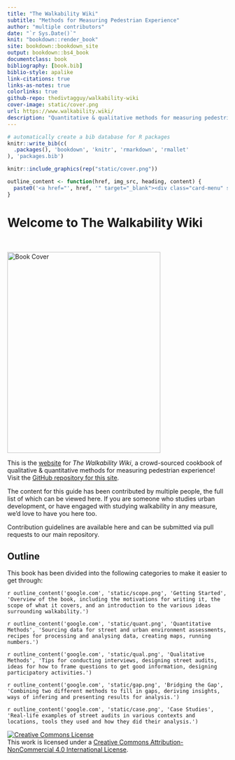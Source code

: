 ```yaml
---
title: "The Walkability Wiki"
subtitle: "Methods for Measuring Pedestrian Experience"
author: "multiple contributors"
date: "`r Sys.Date()`"
knit: "bookdown::render_book"
site: bookdown::bookdown_site
output: bookdown::bs4_book
documentclass: book
bibliography: [book.bib]
biblio-style: apalike
link-citations: true
links-as-notes: true
colorlinks: true
github-repo: thedivtagguy/walkability-wiki
cover-image: static/cover.png
url: https://www.walkability.wiki/
description: "Quantitative & qualitative methods for measuring pedestrian experience."
---
```


```r
# automatically create a bib database for R packages
knitr::write_bib(c(
  .packages(), 'bookdown', 'knitr', 'rmarkdown', 'rmallet'
), 'packages.bib')

knitr::include_graphics(rep("static/cover.png"))

outline_content <- function(href, img_src, heading, content) {
  paste0('<a href="', href, '" target="_blank"><div class="card-menu" style="display:flex; width:100%;"><div class="side1"><p><img class="inline-image" style="width:200px; height:200px;" src="', img_src, '" style="display: block; margin: auto;"></p></div><div class="side2"><h4 id="', make.names(heading), '" class="hasAnchor">', heading, '</h4><p>', content, '</p></div></div></a>')
}


```

# Welcome to The Walkability Wiki {.unnumbered}

<br>

<img src="static/cover.png" alt="Book Cover" class="cover" width="350" height="460"/>

```{=html}
<style>
.inline-figure {
    border: none !important;

  overflow-x: visible !important;
}
</style>
```
This is the [website](http://walkability.wiki/) for *The Walkability Wiki*, a crowd-sourced cookbook of qualitative & quantitative methods for measuring pedestrian experience! Visit the [GitHub repository for this site](https://github.com/thedivtagguy/walkability-wiki).

The content for this guide has been contributed by multiple people, the full list of which can be viewed here. If you are someone who studies urban development, or have engaged with studying walkability in any measure, we'd love to have you here too. 

Contribution guidelines are available here and can be submitted via pull requests to our main repository.


## Outline {.unnumbered}


This book has been divided into the following categories to make it easier to get through:

`r outline_content('google.com', 'static/scope.png', 'Getting Started', 'Overview of the book, including the motivations for writing it, the scope of what it covers, and an introduction to the various ideas surrounding walkability.')`

`r outline_content('google.com', 'static/quant.png', 'Quantitative Methods', 'Sourcing data for street and urban environment assessments, recipes for processing and analysing data, creating maps, running numbers.')`

`r outline_content('google.com', 'static/qual.png', 'Qualitative Methods', 'Tips for conducting interviews, designing street audits, ideas for how to frame questions to get good information, designing participatory activities.')`

`r outline_content('google.com', 'static/gap.png', 'Bridging the Gap', 'Combining two different methods to fill in gaps, deriving insights, ways of infering and presenting results for analysis.')`

`r outline_content('google.com', 'static/case.png', 'Case Studies', 'Real-life examples of street audits in various contexts and locations, tools they used and how they did their analysis.')`


<a rel="license" href="http://creativecommons.org/licenses/by-nc/4.0/"><img src="https://i.creativecommons.org/l/by-nc/4.0/88x31.png" alt="Creative Commons License" style="border-width:0"/></a><br />This work is licensed under a <a rel="license" href="http://creativecommons.org/licenses/by-nc/4.0/">Creative Commons Attribution-NonCommercial 4.0 International License</a>.
